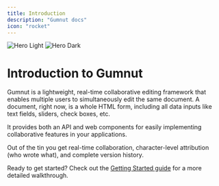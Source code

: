 ```yaml
---
title: Introduction
description: "Gumnut docs"
icon: "rocket"
---
```


<img
  className="block dark:hidden"
  src="/images/hero-light.png"
  alt="Hero Light"
/>
<img
  className="hidden dark:block"
  src="/images/hero-dark.png"
  alt="Hero Dark"
/>

# Introduction to Gumnut

Gumnut is a lightweight, real-time collaborative editing framework that enables multiple users to simultaneously edit the same document. A document, right now, is a whole HTML form, including all data inputs like text fields, sliders, check boxes, etc.

It provides both an API and web components for easily implementing collaborative features in your applications.

Out of the tin you get real-time collaboration, character-level attribution (who wrote what), and complete version history.

Ready to get started? Check out the [Getting Started guide](/guides/getting-started) for a more detailed walkthrough.

